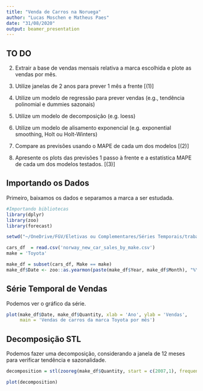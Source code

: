 ```yaml
---
title: "Venda de Carros na Noruega"
author: "Lucas Moschen e Matheus Paes"
date: "31/08/2020"
output: beamer_presentation
---
```


## TO DO 

2. Extrair a base de vendas mensais relativa a marca escolhida e plote as vendas por mês.

3. Utilize janelas de 2 anos para prever 1 mês a frente [(1)]

4. Utilize um modelo de regressão para prever vendas (e.g., tendência polinomial e dummies sazonais)

5. Utilize um modelo de decomposição (e.g. loess)

6. Utilize um modelo de alisamento exponencial (e.g. exponential smoothing, Holt ou Holt-Winters)

7. Compare as previsões usando o MAPE de cada um dos modelos [(2)]

8. Apresente os plots das previsões 1 passo à frente e a estatística MAPE de cada um dos modelos testados. [(3)]

## Importando os Dados

Primeiro, baixamos os dados e separamos a marca a ser estudada.

\vspace{10pt}

```r
#Importando bibliotecas
library(dplyr)
library(zoo)
library(forecast)

setwd("~/OneDrive/FGV/Eletivas ou Complementares/Séries Temporais/trabalho1")
```

\tiny
```r

cars_df  = read.csv('norway_new_car_sales_by_make.csv')
make = 'Toyota'

make_df = subset(cars_df, Make == make)
make_df$Date <- zoo::as.yearmon(paste(make_df$Year, make_df$Month), "%Y %m")
```

## Série Temporal de Vendas

Podemos ver o gráfico da série.

\tiny
```r
plot(make_df$Date, make_df$Quantity, xlab = 'Ano', ylab = 'Vendas', 
     main = 'Vendas de carros da marca Toyota por mês')
```

## Decomposição STL

Podemos fazer uma decomposição, considerando a janela de 12 meses para verificar tendência e sazonalidade. 

\tiny

```r
decomposition = stl(zooreg(make_df$Quantity, start = c(2007,1), frequency = 12), s.window = 12)
```

```r
plot(decomposition)
```
